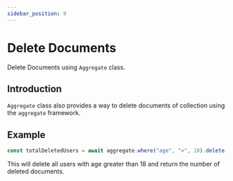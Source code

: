 ```yaml
---
sidebar_position: 9
---
```


# Delete Documents

Delete Documents using `Aggregate` class.

## Introduction

`Aggregate` class also provides a way to delete documents of collection using the `aggregate` framework.

## Example

```ts
const totalDeletedUsers = await aggregate.where("age", ">", 18).delete();
```

This will delete all users with age greater than 18 and return the number of deleted documents.
